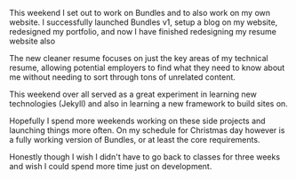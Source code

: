 This weekend I set out to work on Bundles and to also work on my own website. I successfully launched Bundles v1, setup a blog on my website, redesigned my portfolio, and now I have finished redesigning my resume website also

The new cleaner resume focuses on just the key areas of my technical resume, allowing potential employers to find what they need to know about me without needing to sort through tons of unrelated content.

This weekend over all served as a great experiment in learning new technologies (Jekyll) and also in learning a new framework to build sites on.

Hopefully I spend more weekends working on these side projects and launching things more often. On my schedule for Christmas day however is a fully working version of Bundles, or at least the core requirements.

Honestly though I wish I didn't have to go back to classes for three weeks and wish I could spend more time just on development.

